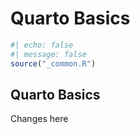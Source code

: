 # Quarto Basics {#sec-chapter}

```r
#| echo: false
#| message: false
source("_common.R")
```

## Quarto Basics

Changes here